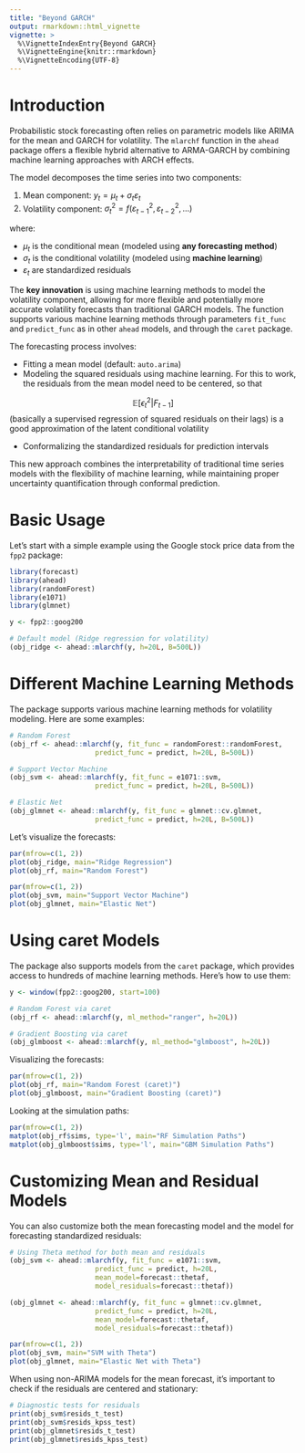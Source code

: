 ```yaml
---
title: "Beyond GARCH"
output: rmarkdown::html_vignette
vignette: >
  %\VignetteIndexEntry{Beyond GARCH}
  %\VignetteEngine{knitr::rmarkdown}
  %\VignetteEncoding{UTF-8}
---
```


# Introduction

Probabilistic stock forecasting often relies on parametric models like ARIMA for the mean and GARCH for volatility. The `mlarchf` function in the `ahead` package offers a flexible hybrid alternative to ARMA-GARCH by combining machine learning approaches with ARCH effects.

The model decomposes the time series into two components:

1. Mean component: $y_t = \mu_t + \sigma_t \varepsilon_t$
2. Volatility component: $\sigma_t^2 = f(\varepsilon_{t-1}^2, \varepsilon_{t-2}^2, ...)$

where:

- $\mu_t$ is the conditional mean (modeled using **any forecasting method**)
- $\sigma_t$ is the conditional volatility (modeled using **machine learning**)
- $\varepsilon_t$ are standardized residuals

The **key innovation** is using machine learning methods to model the volatility component, allowing for more flexible and potentially more accurate volatility forecasts than traditional GARCH models. The function supports various machine learning methods through parameters `fit_func` and `predict_func` as in other `ahead` models, and through the `caret` package.

The forecasting process involves:

- Fitting a mean model (default: `auto.arima`)
- Modeling the squared residuals using machine learning. For this to work, the residuals from the mean model need to be centered, so that 
  
$$
\mathbb{E}[\epsilon_t^2|F_{t-1}]
$$
(basically a supervised regression of squared residuals on their lags) is a good approximation of the latent conditional volatility

- Conformalizing the standardized residuals for prediction intervals

This new approach combines the interpretability of traditional time series models with the flexibility of machine learning, while maintaining proper uncertainty quantification through conformal prediction.

# Basic Usage

Let's start with a simple example using the Google stock price data from the `fpp2` package:

```r
library(forecast)
library(ahead)
library(randomForest)
library(e1071)
library(glmnet)
```

```r
y <- fpp2::goog200

# Default model (Ridge regression for volatility)
(obj_ridge <- ahead::mlarchf(y, h=20L, B=500L))
```

# Different Machine Learning Methods

The package supports various machine learning methods for volatility modeling. Here are some examples:

```r
# Random Forest
(obj_rf <- ahead::mlarchf(y, fit_func = randomForest::randomForest, 
                     predict_func = predict, h=20L, B=500L))

# Support Vector Machine
(obj_svm <- ahead::mlarchf(y, fit_func = e1071::svm, 
                     predict_func = predict, h=20L, B=500L))

# Elastic Net
(obj_glmnet <- ahead::mlarchf(y, fit_func = glmnet::cv.glmnet, 
                     predict_func = predict, h=20L, B=500L))
```

Let's visualize the forecasts:

```r
par(mfrow=c(1, 2))
plot(obj_ridge, main="Ridge Regression")
plot(obj_rf, main="Random Forest")
```

```r
par(mfrow=c(1, 2))
plot(obj_svm, main="Support Vector Machine")
plot(obj_glmnet, main="Elastic Net")
```

# Using caret Models

The package also supports models from the `caret` package, which provides access to hundreds of machine learning methods. Here's how to use them:

```r
y <- window(fpp2::goog200, start=100)

# Random Forest via caret
(obj_rf <- ahead::mlarchf(y, ml_method="ranger", h=20L))

# Gradient Boosting via caret
(obj_glmboost <- ahead::mlarchf(y, ml_method="glmboost", h=20L))
```

Visualizing the forecasts:

```r
par(mfrow=c(1, 2))
plot(obj_rf, main="Random Forest (caret)")
plot(obj_glmboost, main="Gradient Boosting (caret)")
```

Looking at the simulation paths:

```r
par(mfrow=c(1, 2))
matplot(obj_rf$sims, type='l', main="RF Simulation Paths")
matplot(obj_glmboost$sims, type='l', main="GBM Simulation Paths")
```

# Customizing Mean and Residual Models

You can also customize both the mean forecasting model and the model for forecasting standardized residuals:

```r
# Using Theta method for both mean and residuals
(obj_svm <- ahead::mlarchf(y, fit_func = e1071::svm, 
                     predict_func = predict, h=20L, 
                     mean_model=forecast::thetaf,
                     model_residuals=forecast::thetaf))

(obj_glmnet <- ahead::mlarchf(y, fit_func = glmnet::cv.glmnet, 
                     predict_func = predict, h=20L, 
                     mean_model=forecast::thetaf,
                     model_residuals=forecast::thetaf))
```

```r
par(mfrow=c(1, 2))
plot(obj_svm, main="SVM with Theta")
plot(obj_glmnet, main="Elastic Net with Theta")
```

When using non-ARIMA models for the mean forecast, it's important to check if the residuals are centered and stationary:

```r
# Diagnostic tests for residuals
print(obj_svm$resids_t_test)
print(obj_svm$resids_kpss_test)
print(obj_glmnet$resids_t_test)
print(obj_glmnet$resids_kpss_test)
```
